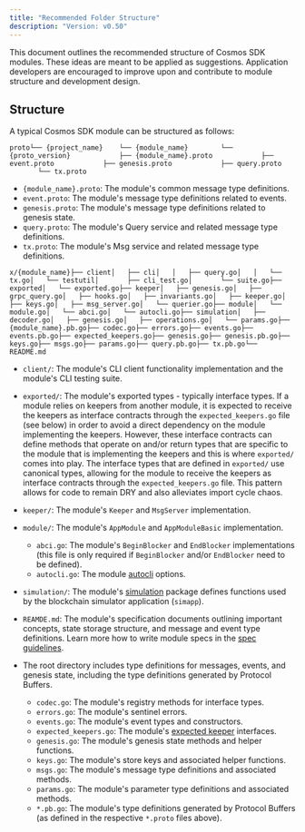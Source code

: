 ```yaml
---
title: "Recommended Folder Structure"
description: "Version: v0.50"
---
```


<Note>
  This document outlines the recommended structure of Cosmos SDK modules. These ideas are meant to be applied as suggestions. Application developers are encouraged to improve upon and contribute to module structure and development design.
</Note>

## Structure[​](#structure "Direct link to Structure")

A typical Cosmos SDK module can be structured as follows:

```
proto└── {project_name}    └── {module_name}        └── {proto_version}            ├── {module_name}.proto            ├── event.proto            ├── genesis.proto            ├── query.proto            └── tx.proto
```

* `{module_name}.proto`: The module's common message type definitions.
* `event.proto`: The module's message type definitions related to events.
* `genesis.proto`: The module's message type definitions related to genesis state.
* `query.proto`: The module's Query service and related message type definitions.
* `tx.proto`: The module's Msg service and related message type definitions.

```
x/{module_name}├── client│   ├── cli│   │   ├── query.go│   │   └── tx.go│   └── testutil│       ├── cli_test.go│       └── suite.go├── exported│   └── exported.go├── keeper│   ├── genesis.go│   ├── grpc_query.go│   ├── hooks.go│   ├── invariants.go│   ├── keeper.go│   ├── keys.go│   ├── msg_server.go│   └── querier.go├── module│   └── module.go│   └── abci.go│   └── autocli.go├── simulation│   ├── decoder.go│   ├── genesis.go│   ├── operations.go│   └── params.go├── {module_name}.pb.go├── codec.go├── errors.go├── events.go├── events.pb.go├── expected_keepers.go├── genesis.go├── genesis.pb.go├── keys.go├── msgs.go├── params.go├── query.pb.go├── tx.pb.go└── README.md
```

* `client/`: The module's CLI client functionality implementation and the module's CLI testing suite.

* `exported/`: The module's exported types - typically interface types. If a module relies on keepers from another module, it is expected to receive the keepers as interface contracts through the `expected_keepers.go` file (see below) in order to avoid a direct dependency on the module implementing the keepers. However, these interface contracts can define methods that operate on and/or return types that are specific to the module that is implementing the keepers and this is where `exported/` comes into play. The interface types that are defined in `exported/` use canonical types, allowing for the module to receive the keepers as interface contracts through the `expected_keepers.go` file. This pattern allows for code to remain DRY and also alleviates import cycle chaos.

* `keeper/`: The module's `Keeper` and `MsgServer` implementation.

* `module/`: The module's `AppModule` and `AppModuleBasic` implementation.

  * `abci.go`: The module's `BeginBlocker` and `EndBlocker` implementations (this file is only required if `BeginBlocker` and/or `EndBlocker` need to be defined).
  * `autocli.go`: The module [autocli](https://docs.cosmos.network/main/core/autocli) options.

* `simulation/`: The module's [simulation](/v0.50/build/building-modules/simulator) package defines functions used by the blockchain simulator application (`simapp`).

* `REAMDE.md`: The module's specification documents outlining important concepts, state storage structure, and message and event type definitions. Learn more how to write module specs in the [spec guidelines](/v0.50/build/spec/SPEC_MODULE).

* The root directory includes type definitions for messages, events, and genesis state, including the type definitions generated by Protocol Buffers.

  * `codec.go`: The module's registry methods for interface types.
  * `errors.go`: The module's sentinel errors.
  * `events.go`: The module's event types and constructors.
  * `expected_keepers.go`: The module's [expected keeper](/v0.50/build/building-modules/keeper#type-definition) interfaces.
  * `genesis.go`: The module's genesis state methods and helper functions.
  * `keys.go`: The module's store keys and associated helper functions.
  * `msgs.go`: The module's message type definitions and associated methods.
  * `params.go`: The module's parameter type definitions and associated methods.
  * `*.pb.go`: The module's type definitions generated by Protocol Buffers (as defined in the respective `*.proto` files above).
